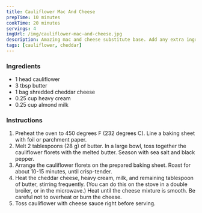 ```yaml
---
title: Cauliflower Mac And Cheese
prepTime: 10 minutes
cookTime: 20 minutes
servings: 4
imgUrl: /img/cauliflower-mac-and-cheese.jpg
description: Amazing mac and cheese substitute base. Add any extra ingredients to make it a meal.
tags: [cauliflower, cheddar]
---
```


### Ingredients

- 1 head cauliflower
- 3 tbsp butter
- 1 bag shredded cheddar cheese
- 0.25 cup heavy cream
- 0.25 cup almond milk

### Instructions

1. Preheat the oven to 450 degrees F (232 degrees C). Line a baking sheet with foil or parchment paper.
1. Melt 2 tablespoons (28 g) of butter. In a large bowl, toss together the cauliflower florets with the melted butter. Season with sea salt and black pepper.
1. Arrange the cauliflower florets on the prepared baking sheet. Roast for about 10-15 minutes, until crisp-tender.
1. Heat the cheddar cheese, heavy cream, milk, and remaining tablespoon of butter, stirring frequently. (You can do this on the stove in a double broiler, or in the microwave.) Heat until the cheese mixture is smooth. Be careful not to overheat or burn the cheese.
1. Toss cauliflower with cheese sauce right before serving.
